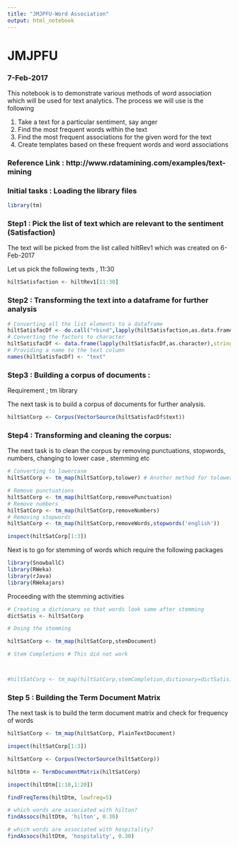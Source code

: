 ```yaml
---
title: "JMJPFU-Word Association"
output: html_notebook
---
```


# JMJPFU
### 7-Feb-2017

This notebook is to demonstrate various methods of word association which will be used for text analytics. The process we will use is the following

1. Take a text for a particular sentiment, say anger
2. Find the most frequent words within the text
3. Find the most frequent associations for the given word for the text
4. Create templates based on these frequent words and word associations

### Reference Link : http://www.rdatamining.com/examples/text-mining


### Initial tasks : Loading the library files

```r
library(tm)

```

### Step1 : Pick the list of text which are relevant to the sentiment (Satisfaction)

The text will be picked from the list called hiltRev1 which was created on 6-Feb-2017

Let us pick the following texts , 11:30

```r
hiltSatisfaction <- hiltRev1[11:30]
```

### Step2 : Transforming the text into a dataframe for further analysis

```r
# Converting all the list elements to a dataframe
hiltSatisfacDf <- do.call("rbind",lapply(hiltSatisfaction,as.data.frame))
# Converting the factors to character
hiltSatisfacDf <- data.frame(lapply(hiltSatisfacDf,as.character),stringsAsFactors = FALSE)
# Providing a name to the text column
names(hiltSatisfacDf) <- "text"
```

### Step3 : Building a corpus of documents :
Requirement ; tm library

The next task is to build a corpus of documents for further analysis.

```r
hiltSatCorp <- Corpus(VectorSource(hiltSatisfacDf$text))
```

### Step4 : Transforming and cleaning the corpus:

The next task is to clean the corpus by removing punctuations, stopwords, numbers, changing to lower case , stemming etc

```r
# Converting to lowercase
hiltSatCorp <- tm_map(hiltSatCorp,tolower) # Another method for tolower is by applying content_transform. However it is seen to have problems in term document matrix later on

# Remove punctuations
hiltSatCorp <- tm_map(hiltSatCorp,removePunctuation)
# Remove numbers
hiltSatCorp <- tm_map(hiltSatCorp,removeNumbers)
# Removing stopwords
hiltSatCorp <- tm_map(hiltSatCorp,removeWords,stopwords('english'))

inspect(hiltSatCorp[1:3])


```

Next is to go for stemming of words which require the following packages

```r
library(SnowballC)
library(RWeka)
library(rJava)
library(RWekajars)
```

Proceeding with the stemming activities

```r
# Creating a dictionary so that words look same after stemming
dictSatis <- hiltSatCorp

# Doing the stemming

hiltSatCorp <- tm_map(hiltSatCorp,stemDocument)

# Stem Completions # This did not work



#hiltSatCorp <- tm_map(hiltSatCorp,stemCompletion,dictionary=dictSatis) # This command had error in it . Will explore later

```

### Step 5 : Building the Term Document Matrix

The next task is to build the term document matrix and check for frequency of words

```r
hiltSatCorp <- tm_map(hiltSatCorp, PlainTextDocument)

inspect(hiltSatCorp[1:3])

hiltSatCorp <- Corpus(VectorSource(hiltSatCorp))

hiltDtm <- TermDocumentMatrix(hiltSatCorp)

inspect(hiltDtm[1:10,1:20])

```

```r
findFreqTerms(hiltDtm, lowfreq=5)

# which words are associated with hilton?
findAssocs(hiltDtm, 'hilton', 0.30)

# which words are associated with hospitality?
findAssocs(hiltDtm, 'hospitality', 0.30)

```

